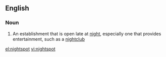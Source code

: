 ==English==
===Noun===
{{en-noun}}
# An establishment that is open late at [[night]], especially one that provides entertainment, such as a [[nightclub]]

[[el:nightspot]]
[[vi:nightspot]]